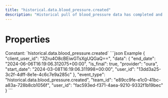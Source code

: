 ```yaml
---
title: "historical.data.blood_pressure.created"
description: "Historical pull of blood_pressure data has completed and you can now pull data for this resource."
---
```

# Properties
<ResponseField name="event_type" type="const string" required="true">
Constant: `historical.data.blood_pressure.created`
</ResponseField>
<ResponseField name="team_id" type="string" required="true">
</ResponseField>
<ResponseField name="user_id" type="string" required="true">
</ResponseField>
<ResponseField name="client_user_id" type="string" required="true">
</ResponseField>
<ResponseField name="data" type="HistoricalDataCreated" required="true">
<Expandable title="HistoricalDataCreated" defaultOpen="true">
<ResponseField name="user_id" type="string" required="true">
</ResponseField>
<ResponseField name="start_date" type="string" required="true">
</ResponseField>
<ResponseField name="end_date" type="string" required="true">
</ResponseField>
<ResponseField name="is_final" type="boolean" required="true">
</ResponseField>
<ResponseField name="provider" type="string" required="true">
</ResponseField>
</Expandable>
</ResponseField>
<ResponseExample>
```json Example
{
  "client_user_id": "3Zru4O8cBEiwGTsXgUQGaQ==",
  "data": {
    "end_date": "2024-06-06T16:19:06.312075+00:00",
    "is_final": true,
    "provider": "oura",
    "start_date": "2024-03-08T16:19:06.311998+00:00",
    "user_id": "13dd3a25-3c2f-4dff-8e1e-4c6c7e9a285c"
  },
  "event_type": "historical.data.blood_pressure.created",
  "team_id": "e89cc9fe-e1c0-41bc-a83a-728b8cb1056f",
  "user_id": "fac593ed-f371-4aea-9210-9332f1b19bec"
}
```
</ResponseExample>
